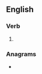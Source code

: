 ==English==

===Verb===
{{head|en|present participle}}

# {{qualifier|Geordie}} {{present participle of|tyek|lang=en|nocat=1}}

===Anagrams===
* {{anagrams|en|kinety}}